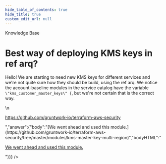 ```yaml
---
hide_table_of_contents: true
hide_title: true
custom_edit_url: null
---
```



<CenterLayout>
<span className="searchCategory">Knowledge Base</span>
<h1>Best way of deploying KMS keys in ref arq?</h1>
<GitHub discussion={{"id":"D_kwDOF8slf84AOwwe","number":189,"author":{"login":"umm0n"},"title":"Best way of deploying KMS keys in ref arq?","body":"Hello! We are starting to need new KMS keys for different services and we're not quite sure how they should be build, using the ref arq. We notice the account-baseline modules in the service catalog have the variable `\"kms_customer_master_keys\" {`, but we're not certain that is the correct way.\r\n\r\nhttps://github.com/gruntwork-io/terraform-aws-security","bodyHTML":"<p dir=\"auto\">Hello! We are starting to need new KMS keys for different services and we're not quite sure how they should be build, using the ref arq. We notice the account-baseline modules in the service catalog have the variable <code class=\"notranslate\">\"kms_customer_master_keys\" {</code>, but we're not certain that is the correct way.</p>\n<p dir=\"auto\"><a href=\"https://github.com/gruntwork-io/terraform-aws-security\">https://github.com/gruntwork-io/terraform-aws-security</a></p>","answer":{"body":"[We went ahead and used this module.](https://github.com/gruntwork-io/terraform-aws-security/tree/master/modules/kms-master-key-multi-region)","bodyHTML":"<p dir=\"auto\"><a href=\"https://github.com/gruntwork-io/terraform-aws-security/tree/master/modules/kms-master-key-multi-region\">We went ahead and used this module.</a></p>"}}} />

</CenterLayout>
  

<!-- ##DOCS-SOURCER-START
{
  "sourcePlugin": "github-discussions",
  "hash": "3f4e1329e1b996e2866ca6b870968fdd"
}
##DOCS-SOURCER-END -->
